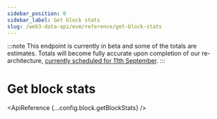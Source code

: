 ```yaml
---
sidebar_position: 0
sidebar_label: Get block stats
slug: /web3-data-api/evm/reference/get-block-stats
---
```



:::note
This endpoint is currently in beta and some of the totals are estimates. Totals will become fully accurate upon completion of our re-architecture, [currently scheduled for 11th September](https://docs.moralis.io/changelog/essential-api-changes).
:::

# Get block stats

<ApiReference {...config.block.getBlockStats} />
